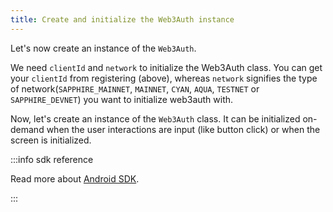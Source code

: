 ```yaml
---
title: Create and initialize the Web3Auth instance
---
```


Let's now create an instance of the `Web3Auth`.

We need `clientId` and `network` to initialize the Web3Auth class. You can get your `clientId` from registering (above), whereas `network` signifies
the type of network(`SAPPHIRE_MAINNET`, `MAINNET`, `CYAN`, `AQUA`, `TESTNET` or `SAPPHIRE_DEVNET`) you want to initialize web3auth with.

Now, let's create an instance of the `Web3Auth` class. It can be initialized on-demand when the user interactions are input (like button click) or
when the screen is initialized.

:::info sdk reference

Read more about [Android SDK](/sdk/pnp/android).

:::

